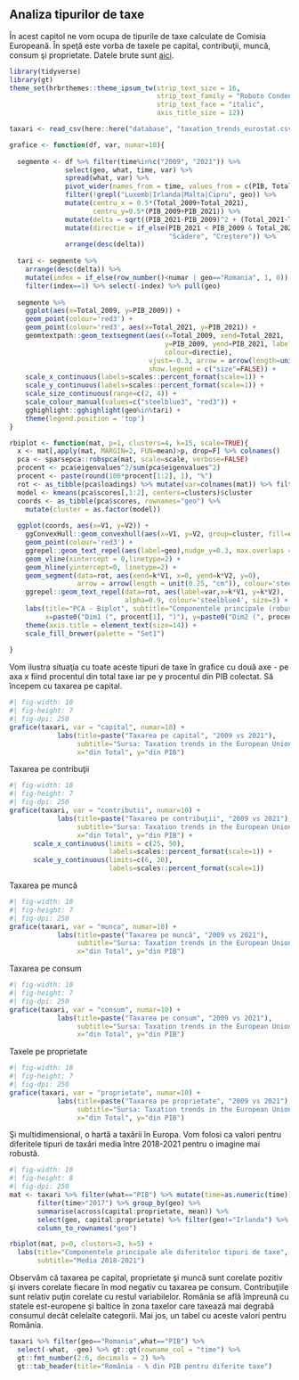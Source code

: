## Analiza tipurilor de taxe

În acest capitol ne vom ocupa de tipurile de taxe calculate de Comisia Europeană. În speţă este vorba de taxele pe capital, contribuţii, muncă, consum şi proprietate. Datele brute sunt [aici](https://taxation-customs.ec.europa.eu/taxation-1/economic-analysis-taxation/data-taxation-trends_en).

```r
library(tidyverse)
library(gt)
theme_set(hrbrthemes::theme_ipsum_tw(strip_text_size = 16, 
                                     strip_text_family = "Roboto Condensed",
                                     strip_text_face = "italic",
                                     axis_title_size = 12))

taxari <- read_csv(here::here("database", "taxation_trends_eurostat.csv"))
```

```r

grafice <- function(df, var, numar=10){
  
  segmente <- df %>% filter(time%in%c("2009", "2021")) %>% 
              select(geo, what, time, var) %>% 
              spread(what, var) %>% 
              pivot_wider(names_from = time, values_from = c(PIB, Total)) %>%
              filter(!grepl("Luxemb|Irlanda|Malta|Cipru", geo)) %>%
              mutate(centru_x = 0.5*(Total_2009+Total_2021), 
                     centru_y=0.5*(PIB_2009+PIB_2021)) %>%
              mutate(delta = sqrt((PIB_2021-PIB_2009)^2 + (Total_2021-Total_2009)^2)) %>%
              mutate(directie = if_else(PIB_2021 < PIB_2009 & Total_2021 < Total_2009, 
                                        "Scădere", "Creştere")) %>%
              arrange(desc(delta)) 
  
  tari <- segmente %>% 
    arrange(desc(delta)) %>%
    mutate(index = if_else(row_number()<numar | geo=="Romania", 1, 0)) %>%
    filter(index==1) %>% select(-index) %>% pull(geo)
  
  segmente %>%
    ggplot(aes(x=Total_2009, y=PIB_2009)) + 
    geom_point(colour='red3') + 
    geom_point(colour='red3', aes(x=Total_2021, y=PIB_2021)) +
    geomtextpath::geom_textsegment(aes(x=Total_2009, xend=Total_2021, 
                                       y=PIB_2009, yend=PIB_2021, label=geo, size=delta,
                                       colour=directie),
                                   vjust=-0.3, arrow = arrow(length=unit(0.3, "cm")),
                                   show.legend = c("size"=FALSE)) + 
    scale_x_continuous(labels=scales::percent_format(scale=1)) +
    scale_y_continuous(labels=scales::percent_format(scale=1)) +
    scale_size_continuous(range=c(2, 4)) +
    scale_colour_manual(values=c("steelblue3", "red3")) +
    gghighlight::gghighlight(geo%in%tari) +
    theme(legend.position = 'top')
}


```

```r

rbiplot <- function(mat, p=1, clusters=4, k=15, scale=TRUE){
  x <- mat[,apply(mat, MARGIN=2, FUN=mean)>p, drop=F] %>% colnames()
  pca <- sparsepca::robspca(mat, scale=scale, verbose=FALSE)
  procent <- pca$eigenvalues^2/sum(pca$eigenvalues^2)
  procent <- paste(round(100*procent[1:2], 1), "%")
  rot <- as_tibble(pca$loadings) %>% mutate(var=colnames(mat)) %>% filter(var%in%x)
  model <- kmeans(pca$scores[,1:2], centers=clusters)$cluster
  coords <- as_tibble(pca$scores, rownames="geo") %>%
    mutate(cluster = as.factor(model))
  
  ggplot(coords, aes(x=V1, y=V2)) + 
    ggConvexHull::geom_convexhull(aes(x=V1, y=V2, group=cluster, fill=cluster), alpha=0.2) +
    geom_point(colour='red3') + 
    ggrepel::geom_text_repel(aes(label=geo),nudge_y=0.3, max.overlaps = 10) +
    geom_vline(xintercept = 0,linetype=2) +
    geom_hline(yintercept=0, linetype=2) +
    geom_segment(data=rot, aes(xend=k*V1, x=0, yend=k*V2, y=0), 
                 arrow = arrow(length = unit(0.25, "cm")), colour='steelblue4', alpha=0.9) +
    ggrepel::geom_text_repel(data=rot, aes(label=var,x=k*V1, y=k*V2), 
                             alpha=0.9, colour='steelblue4', size=3) +
    labs(title="PCA - Biplot", subtitle="Componentele principale (robuste) ale cheltuielilor COFOG99 pe 2017-2021", 
         x=paste0("Dim1 (", procent[1], ")"), y=paste0("Dim2 (", procent[2],")")) +
    theme(axis.title = element_text(size=14)) +
    scale_fill_brewer(palette = "Set1")
  
}

```

Vom ilustra situaţia cu toate aceste tipuri de taxe în grafice cu două axe - pe axa x fiind procentul din total taxe iar pe y procentul din PIB colectat. Să începem cu taxarea pe capital.

```r
#| fig-width: 10
#| fig-height: 7
#| fig-dpi: 250
grafice(taxari, var = "capital", numar=10) + 
            labs(title=paste("Taxarea pe capital", "2009 vs 2021"), 
                 subtitle="Sursa: Taxation trends in the European Union", 
                 x="din Total", y="din PIB") 
```

Taxarea pe contribuţii

```r
#| fig-width: 10
#| fig-height: 7
#| fig-dpi: 250
grafice(taxari, var = "contributii", numar=10) + 
            labs(title=paste("Taxarea pe contribuţii", "2009 vs 2021"), 
                 subtitle="Sursa: Taxation trends in the European Union", 
                 x="din Total", y="din PIB") +
      scale_x_continuous(limits = c(25, 50), 
                         labels=scales::percent_format(scale=1)) +
      scale_y_continuous(limits=c(6, 20), 
                         labels=scales::percent_format(scale=1))
```

Taxarea pe muncă

```r
#| fig-width: 10
#| fig-height: 7
#| fig-dpi: 250
grafice(taxari, var = "munca", numar=10) + 
            labs(title=paste("Taxarea pe muncă", "2009 vs 2021"), 
                 subtitle="Sursa: Taxation trends in the European Union", 
                 x="din Total", y="din PIB") 
```

Taxarea pe consum

```r
#| fig-width: 10
#| fig-height: 7
#| fig-dpi: 250
grafice(taxari, var = "consum", numar=10) + 
            labs(title=paste("Taxarea pe consum", "2009 vs 2021"), 
                 subtitle="Sursa: Taxation trends in the European Union", 
                 x="din Total", y="din PIB") 
```

Taxele pe proprietate

```r
#| fig-width: 10
#| fig-height: 7
#| fig-dpi: 250
grafice(taxari, var = "proprietate", numar=10) + 
            labs(title=paste("Taxarea pe proprietate", "2009 vs 2021"), 
                 subtitle="Sursa: Taxation trends in the European Union", 
                 x="din Total", y="din PIB") 
```

Şi multidimensional, o hartă a taxării în Europa. Vom folosi ca valori pentru diferitele tipuri de taxări media între 2018-2021 pentru o imagine mai robustă.

```r
#| fig-width: 10
#| fig-height: 8
#| fig-dpi: 250
mat <- taxari %>% filter(what=="PIB") %>% mutate(time=as.numeric(time)) %>%
       filter(time>"2017") %>% group_by(geo) %>% 
       summarise(across(capital:proprietate, mean)) %>% 
       select(geo, capital:proprietate) %>% filter(geo!="Irlanda") %>%
       column_to_rownames("geo") 

rbiplot(mat, p=0, clusters=3, k=5) +
  labs(title="Componentele principale ale diferitelor tipuri de taxe", 
       subtitle="Media 2018-2021")
```

Observăm că taxarea pe capital, proprietate şi muncă sunt corelate pozitiv şi invers corelate fiecare în mod negativ cu taxarea pe consum. Contribuţiile sunt relativ puţin corelate cu restul variabilelor. România se află împreună cu statele est-europene şi baltice în zona taxelor care taxează mai degrabă consumul decât celelalte categorii. Mai jos, un tabel cu aceste valori pentru România.

```r
taxari %>% filter(geo=="Romania",what=="PIB") %>% 
  select(-what, -geo) %>% gt::gt(rowname_col = "time") %>% 
  gt::fmt_number(2:6, decimals = 2) %>% 
  gt::tab_header(title="România - % din PIB pentru diferite taxe")
```
